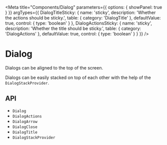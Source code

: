 

<Meta
  title="Components/Dialog"
  parameters={{
    options: { showPanel: true }
  }}
  argTypes={{
    DialogTitleSticky: {
      name: 'sticky',
      description: 'Whether the actions should be sticky.',
      table: {
        category: 'DialogTitle'
      },
      defaultValue: true,
      control: {
        type: 'boolean'
      }
    },
    DialogActionsSticky: {
      name: 'sticky',
      description: 'Whether the title should be sticky.',
      table: {
        category: 'DialogActions'
      },
      defaultValue: true,
      control: {
        type: 'boolean'
      }
    }
  }}
/>

# Dialog

<Description of={Dialog} />

<Canvas>
  <Story story={stories.Demo} name="Demo" />
</Canvas>

<ArgsTable story="Demo" />

Dialogs can be aligned to the top of the screen.

<Canvas>
  <Story story={stories.Alignment} name="Alignment" />
</Canvas>

Dialogs can be easily stacked on top of each other with the help of the `DialogStackProvider`.

<Canvas>
  <Story story={stories.Stack} name="Stack" />
</Canvas>

## API

<ul>
  <li>
    <LinkTo kind="components-api-Dialog" story="page">
      <code>Dialog</code>
    </LinkTo>
  </li>
  <li>
    <LinkTo kind="components-api-DialogActions" story="page">
      <code>DialogActions</code>
    </LinkTo>
  </li>
  <li>
    <LinkTo kind="components-api-DialogArrow" story="page">
      <code>DialogArrow</code>
    </LinkTo>
  </li>
  <li>
    <LinkTo kind="components-api-DialogClose" story="page">
      <code>DialogClose</code>
    </LinkTo>
  </li>
  <li>
    <LinkTo kind="components-api-DialogTitle" story="page">
      <code>DialogTitle</code>
    </LinkTo>
  </li>
  <li>
    <LinkTo kind="components-api-DialogStackProvider" story="page">
      <code>DialogStackProvider</code>
    </LinkTo>
  </li>
</ul>
